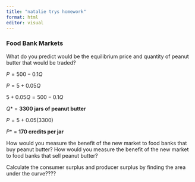 ```yaml
---
title: "natalie trys homework"
format: html
editor: visual
---
```


### Food Bank Markets

What do you predict would be the equilibrium price and quantity of peanut butter that would be traded?

$P = 500 - 0.1Q$

$P = 5 + 0.05Q$

$5 + 0.05Q = 500 - 0.1Q$

$Q*$ = **3300 jars of peanut butter**

$P = 5 + 0.05(3300)$

$P*$ = **170 credits per jar**

How would you measure the benefit of the new market to food banks that buy peanut butter? How would you measure the benefit of the new market to food banks that sell peanut butter?

Calculate the consumer surplus and producer surplus by finding the area under the curve????

